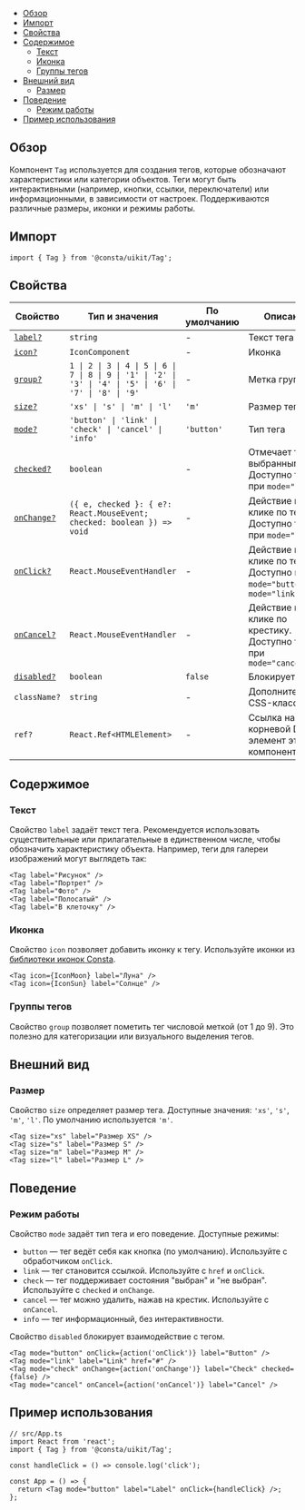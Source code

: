 
<MdxMenu>

- [Обзор](#обзор)
- [Импорт](#импорт)
- [Свойства](#свойства)
- [Содержимое](#содержимое)
  - [Текст](#текст)
  - [Иконка](#иконка)
  - [Группы тегов](#группы-тегов)
- [Внешний вид](#внешний-вид)
  - [Размер](#размер)
- [Поведение](#поведение)
  - [Режим работы](#режим-работы)
- [Пример использования](#пример)

</MdxMenu>

## Обзор

Компонент `Tag` используется для создания тегов, которые обозначают характеристики или категории объектов. Теги могут быть интерактивными (например, кнопки, ссылки, переключатели) или информационными, в зависимости от настроек. Поддерживаются различные размеры, иконки и режимы работы.

## Импорт

```tsx
import { Tag } from '@consta/uikit/Tag';
```

## Свойства

| Свойство                     | Тип и значения                                                                                             | По умолчанию | Описание                                                                |
| ---------------------------- | ---------------------------------------------------------------------------------------------------------- | ------------ | ----------------------------------------------------------------------- |
| [`label?`](#текст)           | `string`                                                                                                   | -            | Текст тега                                                              |
| [`icon?`](#иконка)           | `IconComponent`                                                                                            | -            | Иконка                                                                  |
| [`group?`](#группы-тегов)    | `1 \| 2 \| 3 \| 4 \| 5 \| 6 \| 7 \| 8 \| 9 \| '1' \| '2' \| '3' \| '4' \| '5' \| '6' \| '7' \| '8' \| '9'` | -            | Метка группы                                                            |
| [`size?`](#размер)           | `'xs' \| 's' \| 'm' \| 'l'`                                                                                | `'m'`        | Размер тега                                                             |
| [`mode?`](#режим-работы)     | `'button' \| 'link' \| 'check' \| 'cancel' \| 'info'`                                                      | `'button'`   | Тип тега                                                                |
| [`checked?`](#режим-работы)  | `boolean`                                                                                                  | -            | Отмечает тег выбранным. Доступно только при `mode="check"`              |
| [`onChange?`](#режим-работы) | `({ e, checked }: { e?: React.MouseEvent; checked: boolean }) => void`                                     | -            | Действие при клике по тегу. Доступно только при `mode="check"`          |
| [`onClick?`](#режим-работы)  | `React.MouseEventHandler`                                                                                  | -            | Действие при клике по тегу. Доступно при `mode="button"`, `mode="link"` |
| [`onCancel?`](#режим-работы) | `React.MouseEventHandler`                                                                                  | -            | Действие при клике по крестику. Доступно только при `mode="cancel"`     |
| [`disabled?`](#режим-работы) | `boolean`                                                                                                  | `false`      | Блокирует тег                                                           |
| `className?`                 | `string`                                                                                                   | -            | Дополнительный CSS-класс                                                |
| `ref?`                       | `React.Ref<HTMLElement>`                                                                                   | -            | Ссылка на корневой DOM-элемент этого компонента                         |

## Содержимое

### Текст

Свойство `label` задаёт текст тега. Рекомендуется использовать существительные или прилагательные в единственном числе, чтобы обозначить характеристику объекта. Например, теги для галереи изображений могут выглядеть так:

```tsx
<Tag label="Рисунок" />
<Tag label="Портрет" />
<Tag label="Фото" />
<Tag label="Полосатый" />
<Tag label="В клеточку" />
```

<TagExampleText />

### Иконка

Свойство `icon` позволяет добавить иконку к тегу. Используйте иконки из [библиотеки иконок Consta](##LIBS.LIB/lib:icons).

```tsx
<Tag icon={IconMoon} label="Луна" />
<Tag icon={IconSun} label="Солнце" />
```

<TagExampleIcon />

### Группы тегов

Свойство `group` позволяет пометить тег числовой меткой (от 1 до 9). Это полезно для категоризации или визуального выделения тегов.

## Внешний вид

### Размер

Свойство `size` определяет размер тега. Доступные значения: `'xs'`, `'s'`, `'m'`, `'l'`. По умолчанию используется `'m'`.

```tsx
<Tag size="xs" label="Размер XS" />
<Tag size="s" label="Размер S" />
<Tag size="m" label="Размер M" />
<Tag size="l" label="Размер L" />
```

<TagExampleSize />

## Поведение

### Режим работы

Свойство `mode` задаёт тип тега и его поведение. Доступные режимы:

- `button` — тег ведёт себя как кнопка (по умолчанию). Используйте с обработчиком `onClick`.
- `link` — тег становится ссылкой. Используйте с `href` и `onClick`.
- `check` — тег поддерживает состояния "выбран" и "не выбран". Используйте с `checked` и `onChange`.
- `cancel` — тег можно удалить, нажав на крестик. Используйте с `onCancel`.
- `info` — тег информационный, без интерактивности.

Свойство `disabled` блокирует взаимодействие с тегом.

```tsx
<Tag mode="button" onClick={action('onClick')} label="Button" />
<Tag mode="link" label="Link" href="#" />
<Tag mode="check" onChange={action('onChange')} label="Check" checked={false} />
<Tag mode="cancel" onCancel={action('onCancel')} label="Cancel" />
```

<TagExampleMode />

## Пример использования

```tsx
// src/App.ts
import React from 'react';
import { Tag } from '@consta/uikit/Tag';

const handleClick = () => console.log('click');

const App = () => {
  return <Tag mode="button" label="Label" onClick={handleClick} />;
};
```
